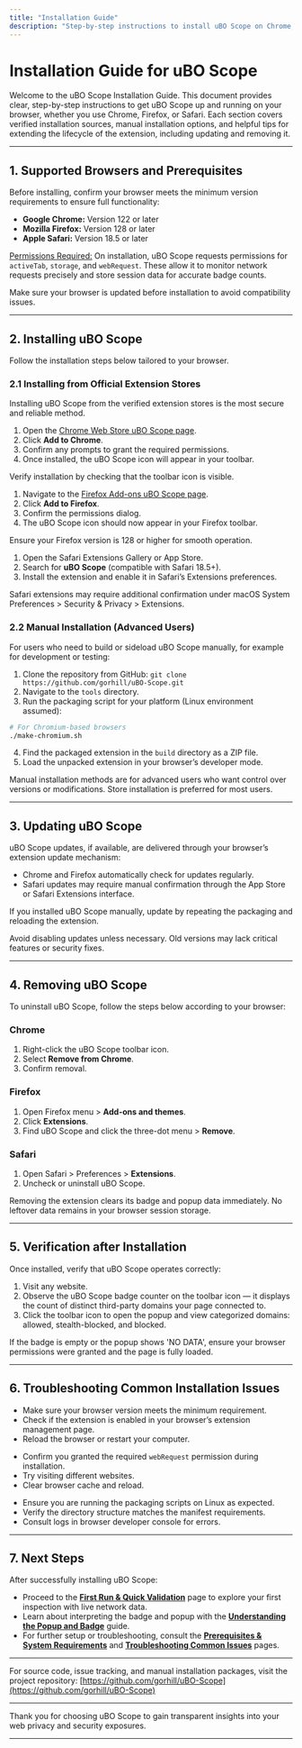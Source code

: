 ```yaml
---
title: "Installation Guide"
description: "Step-by-step instructions to install uBO Scope on Chrome, Firefox, and Safari. Includes direct links to verified extension stores, manual installation options, and tips for updating or removing the extension if needed."
---
```


# Installation Guide for uBO Scope

Welcome to the uBO Scope Installation Guide. This document provides clear, step-by-step instructions to get uBO Scope up and running on your browser, whether you use Chrome, Firefox, or Safari. Each section covers verified installation sources, manual installation options, and helpful tips for extending the lifecycle of the extension, including updating and removing it.

---

## 1. Supported Browsers and Prerequisites

Before installing, confirm your browser meets the minimum version requirements to ensure full functionality:

- **Google Chrome:** Version 122 or later
- **Mozilla Firefox:** Version 128 or later
- **Apple Safari:** Version 18.5 or later

<u>Permissions Required:</u> On installation, uBO Scope requests permissions for `activeTab`, `storage`, and `webRequest`. These allow it to monitor network requests precisely and store session data for accurate badge counts.

<Tip>
Make sure your browser is updated before installation to avoid compatibility issues.
</Tip>

---

## 2. Installing uBO Scope

Follow the installation steps below tailored to your browser.

### 2.1 Installing from Official Extension Stores

Installing uBO Scope from the verified extension stores is the most secure and reliable method.

<Steps>
<Step title="Install on Google Chrome">

1. Open the [Chrome Web Store uBO Scope page](https://chromewebstore.google.com/detail/ubo-scope/bbdpgcaljkaaigfcomhidmneffjjjfgp).
2. Click **Add to Chrome**.
3. Confirm any prompts to grant the required permissions.
4. Once installed, the uBO Scope icon will appear in your toolbar.

<Check>
Verify installation by checking that the toolbar icon is visible.
</Check>

</Step>
<Step title="Install on Mozilla Firefox">

1. Navigate to the [Firefox Add-ons uBO Scope page](https://addons.mozilla.org/firefox/addon/ubo-scope/).
2. Click **Add to Firefox**.
3. Confirm the permissions dialog.
4. The uBO Scope icon should now appear in your Firefox toolbar.

<Check>
Ensure your Firefox version is 128 or higher for smooth operation.
</Check>

</Step>
<Step title="Install on Apple Safari">

1. Open the Safari Extensions Gallery or App Store.
2. Search for **uBO Scope** (compatible with Safari 18.5+).
3. Install the extension and enable it in Safari’s Extensions preferences.

<Note>
Safari extensions may require additional confirmation under macOS System Preferences > Security & Privacy > Extensions.
</Note>

</Step>
</Steps>

### 2.2 Manual Installation (Advanced Users)

For users who need to build or sideload uBO Scope manually, for example for development or testing:

1. Clone the repository from GitHub: `git clone https://github.com/gorhill/uBO-Scope.git`
2. Navigate to the `tools` directory.
3. Run the packaging script for your platform (Linux environment assumed):

```bash
# For Chromium-based browsers
./make-chromium.sh
```

4. Find the packaged extension in the `build` directory as a ZIP file.
5. Load the unpacked extension in your browser’s developer mode.

<Tip>
Manual installation methods are for advanced users who want control over versions or modifications. Store installation is preferred for most users.
</Tip>

---

## 3. Updating uBO Scope

uBO Scope updates, if available, are delivered through your browser’s extension update mechanism:

- Chrome and Firefox automatically check for updates regularly.
- Safari updates may require manual confirmation through the App Store or Safari Extensions interface.

If you installed uBO Scope manually, update by repeating the packaging and reloading the extension.

<Warning>
Avoid disabling updates unless necessary. Old versions may lack critical features or security fixes.
</Warning>

---

## 4. Removing uBO Scope

To uninstall uBO Scope, follow the steps below according to your browser:

### Chrome

1. Right-click the uBO Scope toolbar icon.
2. Select **Remove from Chrome**.
3. Confirm removal.

### Firefox

1. Open Firefox menu > **Add-ons and themes**.
2. Click **Extensions**.
3. Find uBO Scope and click the three-dot menu > **Remove**.

### Safari

1. Open Safari > Preferences > **Extensions**.
2. Uncheck or uninstall uBO Scope.

<Tip>
Removing the extension clears its badge and popup data immediately. No leftover data remains in your browser session storage.
</Tip>

---

## 5. Verification after Installation

Once installed, verify that uBO Scope operates correctly:

1. Visit any website.
2. Observe the uBO Scope badge counter on the toolbar icon — it displays the count of distinct third-party domains your page connected to.
3. Click the toolbar icon to open the popup and view categorized domains: allowed, stealth-blocked, and blocked.

<Check>
If the badge is empty or the popup shows 'NO DATA', ensure your browser permissions were granted and the page is fully loaded.
</Check>

---

## 6. Troubleshooting Common Installation Issues

<AccordionGroup title="Troubleshooting">
<Accordion title="uBO Scope icon doesn’t appear after installation">

- Make sure your browser version meets the minimum requirement.
- Check if the extension is enabled in your browser’s extension management page.
- Reload the browser or restart your computer.

</Accordion>
<Accordion title="The badge count never updates or is 0 always">

- Confirm you granted the required `webRequest` permission during installation.
- Try visiting different websites.
- Clear browser cache and reload.

</Accordion>
<Accordion title="Manual installation fails or errors on loading unpacked extension">

- Ensure you are running the packaging scripts on Linux as expected.
- Verify the directory structure matches the manifest requirements.
- Consult logs in browser developer console for errors.

</Accordion>
</AccordionGroup>

---

## 7. Next Steps

After successfully installing uBO Scope:

- Proceed to the **[First Run & Quick Validation](https://docs.example.com/getting-started/setup-introduction/post-install-validation)** page to explore your first inspection with live network data.
- Learn about interpreting the badge and popup with the **[Understanding the Popup and Badge](https://docs.example.com/getting-started/getting-going/exploring-popup)** guide.
- For further setup or troubleshooting, consult the **[Prerequisites & System Requirements](https://docs.example.com/getting-started/setup-introduction/prerequisites-requirements)** and **[Troubleshooting Common Issues](https://docs.example.com/getting-started/getting-going/troubleshooting-setup)** pages.

---

For source code, issue tracking, and manual installation packages, visit the project repository: [https://github.com/gorhill/uBO-Scope](https://github.com/gorhill/uBO-Scope)

---

Thank you for choosing uBO Scope to gain transparent insights into your web privacy and security exposures.


---